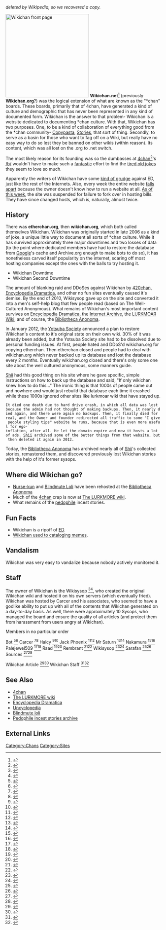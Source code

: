 {{db-web}}
{{Use mdy dates|date=April 2014}}
{{pp-move-indef}}
{{Infobox website
| name           = WikiChan
| logo           = [[File:Ed logo.png|100px|Official site logo]]
| screenshot     = 
| collapsible    = yes
| caption        = WikiChan's front page on April 10, 2011.
| url            = [http://wikichan.org/ wikichan.org]
| commercial     = Yes
| type           = Satirical wiki
| language       = English
| registration   = Optional (required to edit pages)
| author         = Kirk
| launch date    = {{Start date and age|2006|12}} 
| revenue        = Advertising and donations
| slogan         = 
|software=[[Mediawiki]]
|status=Dead
}}

''deleted by Wikipedia, so we recovered a copy.''

[[Image:Wikichan Front Page.png|thumb|270px|Wikichan front page]]
'''Wikichan.net<ref>{{cite web |url=http://1d4chan.org/wiki/Wikichan}}</ref>''' (previously '''Wikichan.org'''?) was the logical extension of what are known as the "*chan" boards. These boards, primarily that of 4chan, have generated a kind of culture and demographic that has never been represented in any kind of documented form. Wikichan is the answer to that problem- Wikichan is a website dedicated to documenting *chan culture. With that, Wikichan has two purposes. One, to be a kind of collaboration of everything good from the *chan community- [[Copypasta]], [[Stories]], that sort of thing. Secondly, to serve as a basin for those who want to fag off on a Wiki, but really have no easy way to do so lest they be banned on other wikis (within reason). Its content, which was all lost on the .org to .net switch.

The most likely reason for its founding was so the dumbasses at [[4chan]]<ref>{{cite web |url=http://1d4chan.org/wiki/Wikichan}}</ref>'s [[b|/b/]] wouldn't have to make such a [[Pokemon|fantastic]] effort to find the [[old meme|tired old jokes]] they seem to love so much.

Apparently the writers of Wikichan have some [[Butthurt|kind of grudge]] against ED, just like the rest of the Internets. Also, every week the entire website [[9/11|falls apart]] because the owner doesn't know how to run a website at all. [[Last Thursday|As of this week]], the site was suspended for failure to fork over  in hosting bills. They have since changed hosts, which is, naturally, almost twice.

==History==
There was '''etherchan.org''', then '''wikichan.org''', which both called themselves Wikichan. Wikichan was originally started in late 2006 as a kind of joke, a unique little way to document all sorts of *chan culture. While it has survived approximately three major downtimes and two losses of data (to the point where dedicated members have had to restore the database from [[Google]]'s cache and Archive.org enough to make bots to do so), it has nonetheless carved itself popularity on the internet, scaring off most hosting companies except the ones with the balls to try hosting it.

*Wikichan Downtime
*Wikichan Second Downtime

The amount of blanking raid and DDoSes against Wikichan by [[420chan]], [[Encyclopedia Dramatica]], and other no fun sites eventually caused it's demise. By the end of 2010, Wikisysop gave up on the site and converted it into a men's self-help blog that few people read (based on The Well-Cultured Anonymous). What remains of Wikichan's most important content survives on [[Encyclopedia Dramatica]], the [[Internet Archive]], the [[LURKMOAR Wiki]], and of course, the [[Bibliotheca Anonoma]].

In January 2012, the [[Yotsuba Society]] announced a plan to restore Wikichan's content to it's original state on their own wiki. 30% of it was already been added, but the Yotsuba Society site had to be dissolved due to personal funding issues. At first, people hated and DDoS'd wikichan.org for copying etherchan. Then etherchan closed and people had to deal with wikichan.org which never backed up its database and lost the database every 2 months. Eventually wikichan.org closed and there's only some one site about the well cultured anonymous, some manners guide.

[[Shii]] had this good thing on his site where he gave specific, simple instructions on how to back up the database and said, "If only wikichan knew how to do this..." The ironic thing is that 1000s of people came out and nowhere and would just rebuild that database each time it crashed while these 1000s ignored other sites like lurkmoar wiki that have stayed up.

 It died one death due to hard drive crash, in which all data was lost because the admin had not thought of making backups. Then, it nearly died again, and there were again no backups. Then, it finally died for real, and the Owner and founder redirected all traffic to some "I give people styling tips" website he runs, because that is even more useful for ego-inflation, after all. He let the domain expire and now it hosts a lot of ads. [[Shii]] archived some of the better things from that website, but then deleted it again in 2012.
Today, the [[Bibliotheca Anonoma]] has archived nearly all of [[Shii]]'s collected stories, remastered them, and discovered previously lost Wikichan stories with the help of it's former sysops.

==Where did Wikichan go?==
*[[Nurse-kun]] and [[Blindmute Loli]] have been rehosted at the [https://github.com/bibanon/bibanon/wiki Bibliotheca Anonoma] 
*Much of the [[4chan]] crap is now at [[The LURKMORE wiki]]. 
*What remains of the [[pedophile]] incest stories.

==Fun Facts==
*Wikichan is a ripoff of [[ED]]. 
*[[Common knowledge|Wikichan used to cataloging memes]]. 

==Vandalism==
Wikichan was very easy to vandalize because nobody actively monitored it. 

==Staff==

The owner of Wikichan is the Wikisysop <ref>{{cite web |url=https://github.com/bibanon/bibanon/wiki/Wikichan}}</ref><ref>{{cite web |url=http://web.archive.org/web/20080302122350/http://wikichan.org/index.php/Category:Wikichan_Staff}}</ref>, who created the original Wikichan wiki and hosted it on his own servers (which eventually fried). Wikichan was hosted by Carcer and his associates, who seemed to have a godlike ability to put up with all of the contents that Wikichan generated on a day-to-day basis. As well, there were approximately 10 Sysops, who managed the board and ensure the quality of all articles (and protect them from harassment from users angry at Wikichan).

Members in no particular order

Bot <ref>{{cite web |url=https://github.com/bibanon/bibanon/wiki/Wikichan}}</ref><ref>{{cite web |url=http://web.archive.org/web/20080302122350/http://wikichan.org/index.php/Category:Wikichan_Staff}}</ref>
Carcer <ref>{{cite web |url=https://github.com/bibanon/bibanon/wiki/Wikichan}}</ref><ref>{{cite web |url=http://web.archive.org/web/20080302122350/http://wikichan.org/index.php/Category:Wikichan_Staff}}</ref>
Halcy <ref>{{cite web |url=https://github.com/bibanon/bibanon/wiki/Wikichan}}</ref><ref>{{cite web |url=http://web.archive.org/web/20080302122350/http://wikichan.org/index.php/Category:Wikichan_Staff}}</ref>
Jack Phoenix <ref>{{cite web |url=https://github.com/bibanon/bibanon/wiki/Wikichan}}</ref><ref>{{cite web |url=http://web.archive.org/web/20080302122350/http://wikichan.org/index.php/Category:Wikichan_Staff}}</ref>
Mr Saturn <ref>{{cite web |url=https://github.com/bibanon/bibanon/wiki/Wikichan}}</ref><ref>{{cite web |url=http://web.archive.org/web/20080302122350/http://wikichan.org/index.php/Category:Wikichan_Staff}}</ref>
Nakamura <ref>{{cite web |url=https://github.com/bibanon/bibanon/wiki/Wikichan}}</ref><ref>{{cite web |url=http://web.archive.org/web/20080302122350/http://wikichan.org/index.php/Category:Wikichan_Staff}}</ref>
Palejewel509 <ref>{{cite web |url=https://github.com/bibanon/bibanon/wiki/Wikichan}}</ref><ref>{{cite web |url=http://web.archive.org/web/20080302122350/http://wikichan.org/index.php/Category:Wikichan_Staff}}</ref>
Raad <ref>{{cite web |url=https://github.com/bibanon/bibanon/wiki/Wikichan}}</ref><ref>{{cite web |url=http://web.archive.org/web/20080302122350/http://wikichan.org/index.php/Category:Wikichan_Staff}}</ref>
Rembrant <ref>{{cite web |url=https://github.com/bibanon/bibanon/wiki/Wikichan}}</ref><ref>{{cite web |url=http://web.archive.org/web/20080302122350/http://wikichan.org/index.php/Category:Wikichan_Staff}}</ref>
Wikisysop <ref>{{cite web |url=https://github.com/bibanon/bibanon/wiki/Wikichan}}</ref><ref>{{cite web |url=http://web.archive.org/web/20080302122350/http://wikichan.org/index.php/Category:Wikichan_Staff}}</ref>
Sarafan <ref>{{cite web |url=https://github.com/bibanon/bibanon/wiki/Wikichan}}</ref><ref>{{cite web |url=http://web.archive.org/web/20080302122350/http://wikichan.org/index.php/Category:Wikichan_Staff}}</ref>
Sources <ref>{{cite web |url=https://github.com/bibanon/bibanon/wiki/Wikichan}}</ref><ref>{{cite web |url=http://web.archive.org/web/20080302122350/http://wikichan.org/index.php/Category:Wikichan_Staff}}</ref>

Wikichan Article  <ref>{{cite web |url=https://github.com/bibanon/bibanon/wiki/Wikichan}}</ref><ref>{{cite web |url=http://web.archive.org/web/20080220064533/http://wikichan.org/index.php/Wikichan}}</ref>
Wikichan Staff <ref>{{cite web |url=https://github.com/bibanon/bibanon/wiki/Wikichan}}</ref><ref>{{cite web |url=http://web.archive.org/web/20080302122350/http://wikichan.org/index.php/Category:Wikichan_Staff}}</ref>

==See Also==
*[[4chan]]
*[[The LURKMORE wiki]]
*[[Encyclopedia Dramatica]]
*[[Uncyclopedia]]
*[[Copypasta/Archive 4|Blindmute loli]]
*[[Wikichan/A Collection Of Incest Confessions|Pedophile incest stories archive]]

==External Links==



{{Wikichan}}
{{Chans}}{{Wikis}}
[[Category:Chans]][[Category:Sites]][[Category:Wikichan| ]]
{{wikipedia-deleted|Arijit dey}}